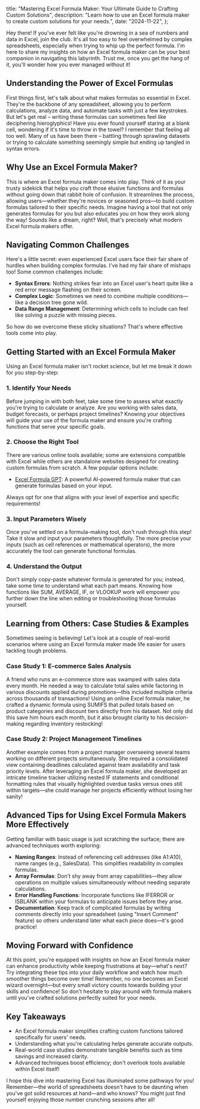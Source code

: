   title:
    "Mastering Excel Formula Maker: Your Ultimate Guide to Crafting Custom Solutions",
  description:
    "Learn how to use an Excel formula maker to create custom solutions for your needs.",
  date: "2024-11-22",
};

Hey there! If you've ever felt like you're drowning in a sea of numbers and data in Excel, join the club. It's all too easy to feel overwhelmed by complex spreadsheets, especially when trying to whip up the perfect formula. I'm here to share my insights on how an Excel formula maker can be your best companion in navigating this labyrinth. Trust me, once you get the hang of it, you'll wonder how you ever managed without it!

## Understanding the Power of Excel Formulas

First things first, let's talk about what makes formulas so essential in Excel. They're the backbone of any spreadsheet, allowing you to perform calculations, analyze data, and automate tasks with just a few keystrokes. But let's get real – writing these formulas can sometimes feel like deciphering hieroglyphics! Have you ever found yourself staring at a blank cell, wondering if it's time to throw in the towel? I remember that feeling all too well. Many of us have been there – battling through sprawling datasets or trying to calculate something seemingly simple but ending up tangled in syntax errors.

## Why Use an Excel Formula Maker?

This is where an Excel formula maker comes into play. Think of it as your trusty sidekick that helps you craft those elusive functions and formulas without going down that rabbit hole of confusion. It streamlines the process, allowing users—whether they're novices or seasoned pros—to build custom formulas tailored to their specific needs. Imagine having a tool that not only generates formulas for you but also educates you on how they work along the way! Sounds like a dream, right? Well, that's precisely what modern Excel formula makers offer.

## Navigating Common Challenges

Here's a little secret: even experienced Excel users face their fair share of hurdles when building complex formulas. I've had my fair share of mishaps too! Some common challenges include:

- **Syntax Errors**: Nothing strikes fear into an Excel user's heart quite like a red error message flashing on their screen.
- **Complex Logic**: Sometimes we need to combine multiple conditions—like a decision tree gone wild.
- **Data Range Management**: Determining which cells to include can feel like solving a puzzle with missing pieces.

So how do we overcome these sticky situations? That's where effective tools come into play.

## Getting Started with an Excel Formula Maker

Using an Excel formula maker isn't rocket science, but let me break it down for you step-by-step:

### 1. Identify Your Needs

Before jumping in with both feet, take some time to assess what exactly you're trying to calculate or analyze. Are you working with sales data, budget forecasts, or perhaps project timelines? Knowing your objectives will guide your use of the formula maker and ensure you're crafting functions that serve your specific goals.

### 2. Choose the Right Tool

There are various online tools available; some are extensions compatible with Excel while others are standalone websites designed for creating custom formulas from scratch. A few popular options include:

- [Excel Formula GPT](https://www.excelformulagpt.com): A powerful AI-powered formula maker that can generate formulas based on your input.

Always opt for one that aligns with your level of expertise and specific requirements!

### 3. Input Parameters Wisely

Once you've settled on a formula-making tool, don't rush through this step! Take it slow and input your parameters thoughtfully. The more precise your inputs (such as cell references or mathematical operators), the more accurately the tool can generate functional formulas.

### 4. Understand the Output

Don't simply copy-paste whatever formula is generated for you; instead, take some time to understand what each part means. Knowing how functions like SUM, AVERAGE, IF, or VLOOKUP work will empower you further down the line when editing or troubleshooting those formulas yourself.

## Learning from Others: Case Studies & Examples

Sometimes seeing is believing! Let's look at a couple of real-world scenarios where using an Excel formula maker made life easier for users tackling tough problems.

### Case Study 1: E-commerce Sales Analysis

A friend who runs an e-commerce store was swamped with sales data every month. He needed a way to calculate total sales while factoring in various discounts applied during promotions—this included multiple criteria across thousands of transactions! Using an online Excel formula maker, he crafted a dynamic formula using SUMIFS that pulled totals based on product categories and discount tiers directly from his dataset. Not only did this save him hours each month, but it also brought clarity to his decision-making regarding inventory restocking!

### Case Study 2: Project Management Timelines

Another example comes from a project manager overseeing several teams working on different projects simultaneously. She required a consolidated view containing deadlines calculated against team availability and task priority levels. After leveraging an Excel formula maker, she developed an intricate timeline tracker utilizing nested IF statements and conditional formatting rules that visually highlighted overdue tasks versus ones still within targets—she could manage her projects efficiently without losing her sanity!

## Advanced Tips for Using Excel Formula Makers More Effectively

Getting familiar with basic usage is just scratching the surface; there are advanced techniques worth exploring:

- **Naming Ranges**: Instead of referencing cell addresses (like A1:A10), name ranges (e.g., SalesData). This simplifies readability in complex formulas.
- **Array Formulas**: Don't shy away from array capabilities—they allow operations on multiple values simultaneously without needing separate calculations.
- **Error Handling Functions**: Incorporate functions like IFERROR or ISBLANK within your formulas to anticipate issues before they arise.
- **Documentation**: Keep track of complicated formulas by writing comments directly into your spreadsheet (using "Insert Comment" feature) so others understand later what each piece does—it's good practice!

## Moving Forward with Confidence

At this point, you're equipped with insights on how an Excel formula maker can enhance productivity while keeping frustrations at bay—what's next? Try integrating these tips into your daily workflow and watch how much smoother things become over time! Remember, no one becomes an Excel wizard overnight—but every small victory counts towards building your skills and confidence! So don't hesitate to play around with formula makers until you've crafted solutions perfectly suited for your needs.

## Key Takeaways

- An Excel formula maker simplifies crafting custom functions tailored specifically for users' needs.
- Understanding what you're calculating helps generate accurate outputs.
- Real-world case studies demonstrate tangible benefits such as time savings and increased clarity.
- Advanced techniques boost efficiency; don't overlook tools available within Excel itself!

I hope this dive into mastering Excel has illuminated some pathways for you! Remember—the world of spreadsheets doesn't have to be daunting when you've got solid resources at hand—and who knows? You might just find yourself enjoying those number crunching sessions after all!
